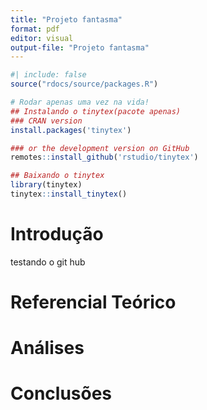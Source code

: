 ```yaml
---
title: "Projeto fantasma"
format: pdf
editor: visual
output-file: "Projeto fantasma"
---
```


```r
#| include: false
source("rdocs/source/packages.R")
```

```r
# Rodar apenas uma vez na vida!
## Instalando o tinytex(pacote apenas)
### CRAN version
install.packages('tinytex')

### or the development version on GitHub
remotes::install_github('rstudio/tinytex')

## Baixando o tinytex
library(tinytex)
tinytex::install_tinytex()
```

# Introdução

testando o git hub

# Referencial Teórico

# Análises

# Conclusões
